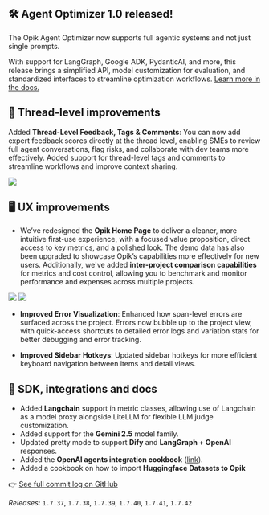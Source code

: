 ## 🛠 Agent Optimizer 1.0 released!

The Opik Agent Optimizer now supports full agentic systems and not just single prompts.

With support for LangGraph, Google ADK, PydanticAI, and more, this release brings a simplified API, model customization for evaluation, and standardized interfaces to streamline optimization workflows. [Learn more in the docs.](/docs/opik/agent_optimization/overview)

## 🧵 Thread-level improvements

Added **Thread-Level Feedback, Tags & Comments**: You can now add expert feedback scores directly at the thread level, enabling SMEs to review full agent conversations, flag risks, and collaborate with dev teams more effectively. Added support for thread-level tags and comments to streamline workflows and improve context sharing.

<Frame>
  <img src="/img/changelog/2025-07-04/Thread-level_human_feedback.png" />
</Frame>

## 🖥️ UX improvements

- We’ve redesigned the **Opik Home Page** to deliver a cleaner, more intuitive first-use experience, with a focused value proposition, direct access to key metrics, and a polished look. The demo data has also been upgraded to showcase Opik’s capabilities more effectively for new users. Additionally, we've added **inter-project comparison capabilities** for metrics and cost control, allowing you to benchmark and monitor performance and expenses across multiple projects.

<Frame>
  <img src="/img/changelog/2025-07-04/Home_Page_1.png" />
</Frame>

<Frame>
  <img src="/img/changelog/2025-07-04/Home_Page_2.png" />
</Frame>

- **Improved Error Visualization**: Enhanced how span-level errors are surfaced across the project. Errors now bubble up to the project view, with quick-access shortcuts to detailed error logs and variation stats for better debugging and error tracking.

- **Improved Sidebar Hotkeys**: Updated sidebar hotkeys for more efficient keyboard navigation between items and detail views.

## 🔌 SDK, integrations and docs

- Added **Langchain** support in metric classes, allowing use of Langchain as a model proxy alongside LiteLLM for flexible LLM judge customization.
- Added support for the **Gemini 2.5** model family.
- Updated pretty mode to support **Dify** and **LangGraph + OpenAI** responses.
- Added the **OpenAI agents integration cookbook** ([link](/integrations/openai_agents)).
- Added a cookbook on how to import **Huggingface Datasets to Opik**

👉 [See full commit log on GitHub](https://github.com/comet-ml/opik/compare/1.7.37...1.7.42)

_Releases_: `1.7.37`, `1.7.38`, `1.7.39`, `1.7.40`, `1.7.41`, `1.7.42`
